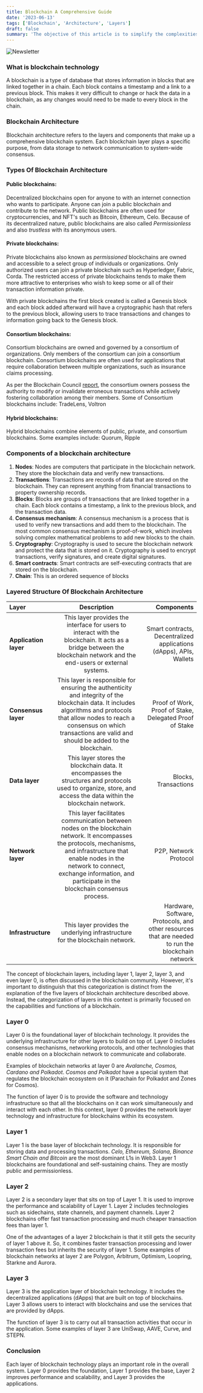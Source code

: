 ```yaml
---
title: Blockchain A Comprehensive Guide
date: '2023-06-13'
tags: ['Blockchain', 'Architecture', 'Layers']
draft: false
summary: 'The objective of this article is to simplify the complexities of blockchain architecture by analyzing its layers and the functions they serve. Our aim is to assist you in understanding the intricacies of blockchain design, enhancing performance, and recognizing any possible security weaknesses.'
---
```


![Newsletter](/static/images/canada/blockchain-arch.jpg)

### What is blockchain technology

A blockchain is a type of database that stores information in blocks that are linked together in a chain. Each block contains a timestamp and a link to a previous block. This makes it very difficult to change or hack the data in a blockchain, as any changes would need to be made to every block in the chain.

### Blockchain Architecture

Blockchain architecture refers to the layers and components that make up a comprehensive blockchain system. Each blockchain layer plays a specific purpose, from data storage to network communication to system-wide consensus.

### Types Of Blockchain Architecture

#### Public blockchains:

Decentralized blockchains open for anyone to with an internet connection who wants to participate. Anyone can join a public blockchain and contribute to the network. Public blockchains are often used for cryptocurrencies, and NFT's such as Bitcoin, Ethereum, Celo. Because of its decentralized nature, public blockchains are also called <em>Permissionless</em> and also <em>trustless</em> with its anonymous users.

#### Private blockchains:

Private blockchains also known as <em>permissioned</em> blockchains are owned and accessible to a select group of individuals or organizations. Only authorized users can join a private blockchain such as Hyperledger, Fabric, Corda. The restricted access of private blockchains tends to make them more attractive to enterprises who wish to keep some or all of their transaction information private.

With private blockchains the first block created is called a Genesis block and each block added afterward will have a cryptographic hash that refers to the previous block, allowing users to trace transactions and changes to information going back to the Genesis block.

#### Consortium blockchains:

Consortium blockchains are owned and governed by a consortium of organizations. Only members of the consortium can join a consortium blockchain. Consortium blockchains are often used for applications that require collaboration between multiple organizations, such as insurance claims processing.

As per the Blockchain Council [report](https://www.blockchain-council.org/blockchain/everything-you-need-to-know-about-consortium-blockchain/), the consortium owners possess the authority to modify or invalidate erroneous transactions while actively fostering collaboration among their members. Some of Consortium blockchains include: TradeLens, Voltron

#### Hybrid blockchains:

Hybrid blockchains combine elements of public, private, and consortium blockchains. Some examples include: Quorum, Ripple

### Components of a blockchain architecture

<ol>
  <li>
    <strong>Nodes</strong>: Nodes are computers that participate in the blockchain network. They
    store the blockchain data and verify new transactions.
  </li>
  <li>
    <strong>Transactions</strong>: Transactions are records of data that are stored on the
    blockchain. They can represent anything from financial transactions to property ownership
    records.
  </li>
  <li>
    <strong>Blocks</strong>: Blocks are groups of transactions that are linked together in a chain.
    Each block contains a timestamp, a link to the previous block, and the transaction data.
  </li>
  <li>
    <strong>Consensus mechanism</strong>: A consensus mechanism is a process that is used to verify
    new transactions and add them to the blockchain. The most common consensus mechanism is
    proof-of-work, which involves solving complex mathematical problems to add new blocks to the
    chain.
  </li>
  <li>
    <strong>Cryptography</strong>: Cryptography is used to secure the blockchain network and protect
    the data that is stored on it. Cryptography is used to encrypt transactions, verify signatures,
    and create digital signatures.
  </li>
  <li>
    <strong>Smart contracts</strong>: Smart contracts are self-executing contracts that are stored
    on the blockchain.
  </li>
  <li>
    <strong>Chain</strong>: This is an ordered sequence of blocks
  </li>
</ol>

### Layered Structure Of Blockchain Architecture

| Layer                              |                                                                                                                            Description                                                                                                                             |                                                                                       Components |
| :--------------------------------- | :----------------------------------------------------------------------------------------------------------------------------------------------------------------------------------------------------------------------------------------------------------------: | -----------------------------------------------------------------------------------------------: |
| <strong>Application layer</strong> |                                               This layer provides the interface for users to interact with the blockchain. It acts as a bridge between the blockchain network and the end-users or external systems.                                               |                               Smart contracts, Decentralized applications (dApps), APIs, Wallets |
| <strong>Consensus layer</strong>   |          This layer is responsible for ensuring the authenticity and integrity of the blockchain data. It includes algorithms and protocols that allow nodes to reach a consensus on which transactions are valid and should be added to the blockchain.           |                                          Proof of Work, Proof of Stake, Delegated Proof of Stake |
| <strong>Data layer</strong>        |                                                   This layer stores the blockchain data. It encompasses the structures and protocols used to organize, store, and access the data within the blockchain network.                                                   |                                                                             Blocks, Transactions |
| <strong>Network layer</strong>     | This layer facilitates communication between nodes on the blockchain network. It encompasses the protocols, mechanisms, and infrastructure that enable nodes in the network to connect, exchange information, and participate in the blockchain consensus process. |                                                                            P2P, Network Protocol |
| <strong>Infrastructure </strong>   |                                                                                           This layer provides the underlying infrastructure for the blockchain network.                                                                                            | Hardware, Software, Protocols, and other resources that are needed to run the blockchain network |

The concept of blockchain layers, including layer 1, layer 2, layer 3, and even layer 0, is often discussed in the blockchain community. However, it's important to distinguish that this categorization is distinct from the explanation of the five layers of blockchain architecture described above. Instead, the categorization of layers in this context is primarily focused on the capabilities and functions of a blockchain.

### Layer 0

Layer 0 is the foundational layer of blockchain technology. It provides the underlying infrastructure for other layers to build on top of. Layer 0 includes consensus mechanisms, networking protocols, and other technologies that enable nodes on a blockchain network to communicate and collaborate.

Examples of blockchain networks at layer 0 are <em>Avalanche, Cosmos, Cardano and Polkadot</em>. <em>Cosmos and Polkadot</em> have a special system that regulates the blockchain ecosystem on it (Parachain for Polkadot and Zones for Cosmos).

The function of layer 0 is to provide the software and technology infrastructure so that all the blockchains on it can work simultaneously and interact with each other. In this context, layer 0 provides the network layer technology and infrastructure for blockchains within its ecosystem.

### Layer 1

Layer 1 is the base layer of blockchain technology. It is responsible for storing data and processing transactions. <em>Celo, Ethereum, Solana, Binance Smart Chain and Bitcoin</em> are the most dominant L1s in Web3. Layer 1 blockchains are foundational and self-sustaining chains. They are mostly public and permissionless.

### Layer 2

Layer 2 is a secondary layer that sits on top of Layer 1. It is used to improve the performance and scalability of Layer 1. Layer 2 includes technologies such as sidechains, state channels, and payment channels. Layer 2 blockchains offer fast transaction processing and much cheaper transaction fees than layer 1.

One of the advantages of a layer 2 blockchain is that it still gets the security of layer 1 above it. So, it combines faster transaction processing and lower transaction fees but inherits the security of layer 1. Some examples of blockchain networks at layer 2 are Polygon, Arbitrum, Optimism, Loopring, Starkne and Aurora.

### Layer 3

Layer 3 is the application layer of blockchain technology. It includes the decentralized applications (dApps) that are built on top of blockchains. Layer 3 allows users to interact with blockchains and use the services that are provided by dApps.

The function of layer 3 is to carry out all transaction activities that occur in the application. Some examples of layer 3 are UniSwap, AAVE, Curve, and STEPN.

### Conclusion

Each layer of blockchain technology plays an important role in the overall system. Layer 0 provides the foundation, Layer 1 provides the base, Layer 2 improves performance and scalability, and Layer 3 provides the applications.
